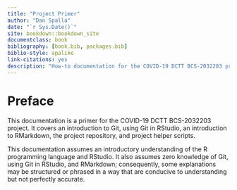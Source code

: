 ```yaml
--- 
title: "Project Primer"
author: "Dan Spalla"
date: "`r Sys.Date()`"
site: bookdown::bookdown_site
documentclass: book
bibliography: [book.bib, packages.bib]
biblio-style: apalike
link-citations: yes
description: "How-to documentation for the COVID-19 DCTT BCS-2032203 project that covers Git, RStudio, RMarkdown, and project specifics."
---
```


# Preface {-}

This documentation is a primer for the COVID-19 DCTT BCS-2032203 project. It covers an introduction to Git, using Git in RStudio, an introduction to RMarkdown, the project repository, and project helper scripts.

This documentation assumes an introductory understanding of the R programming language and RStudio. It also assumes zero knowledge of Git, using Git in RStudio, and RMarkdown; consequently, some explanations may be structured or phrased in a way that are conducive to understanding but not perfectly accurate.

